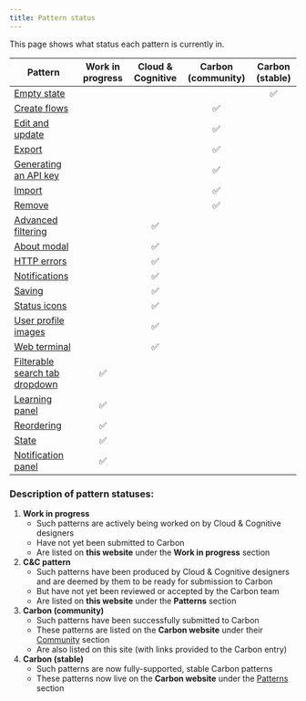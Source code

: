 ```yaml
---
title: Pattern status
---
```


<PageDescription>

This page shows what status each pattern is currently in.

</PageDescription>


| Pattern                                                                | Work in progress | Cloud & Cognitive  | Carbon (community) | Carbon (stable) |
| ---------------------------------------------------------------------- | :---: | :---: | :---: | :---: |
| [Empty state](/patterns/empty-state/usage)                             | | | | ✅ |
| [Create flows](/patterns/creation-flows/usage)                         | | | ✅ | |
| [Edit and update](/patterns/edit)                                      | | | ✅ | |
| [Export](/patterns/exporting/usage)                                    | | | ✅ | |
| [Generating an API key](/patterns/generating-api-key/usage)            | | | ✅ | |
| [Import](/patterns/importing/usage)                                    | | | ✅ | |
| [Remove](/patterns/removing/usage)                                     | | | ✅ | |
| [Advanced filtering](/patterns/advanced-filtering/usage)               | | ✅ | | |
| [About modal](/patterns/about-modal/usage)                             | | ✅ | | |
| [HTTP errors](/patterns/http-errors/usage)                             | | ✅ | | |
| [Notifications](/patterns/notifications)                               | | ✅ | | |
| [Saving](/patterns/saving/usage)                                       | | ✅ | | |
| [Status icons](/patterns/status-icons)                                 | | ✅ | | |
| [User profile images](/patterns/user-profile-images)                   | | ✅ | | |
| [Web terminal](/patterns/web-terminal)                                 | | ✅ | | |
| [Filterable search tab dropdown](/wip/filterable-search-tab-dropdown)  | ✅ | | | |
| [Learning panel](/wip/learning-panel)                                  | ✅ | | | |
| [Reordering](/wip/reordering)                                          | ✅ | | | |
| [State](/wip/state)                                                    | ✅ | | | |
| [Notification panel](/wip/notification-panel)                          | ✅ | | | |


### Description of pattern statuses:

1. **Work in progress**
	- Such patterns are actively being worked on by Cloud & Cognitive designers
	- Have not yet been submitted to Carbon
	- Are listed on **this website** under the **Work in progress** section
2. **C&C pattern**
    - Such patterns have been produced by Cloud & Cognitive designers and are deemed by them to be ready for submission to Carbon
    - But have not yet been reviewed or accepted by the Carbon team
    - Are listed on **this website** under the **Patterns** section
3. **Carbon (community)**
    - Such patterns have been successfully submitted to Carbon
    - These patterns are listed on the **Carbon website** under their [Community](https://www.carbondesignsystem.com/community/patterns) section
    - Are also listed on this site (with links provided to the Carbon entry)
4. **Carbon (stable)**
    - Such patterns are now fully-supported, stable Carbon patterns
    - These patterns now live on the **Carbon website** under the [Patterns](https://www.carbondesignsystem.com/patterns/overview) section
